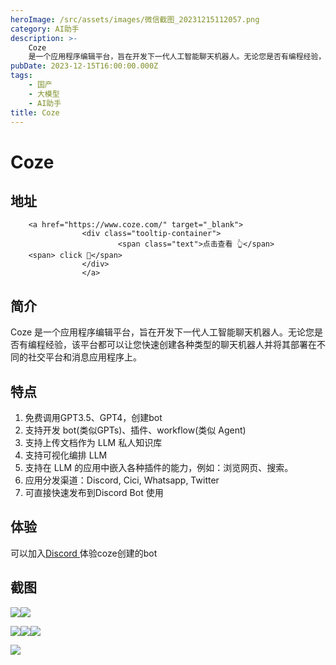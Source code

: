 ```yaml
---
heroImage: /src/assets/images/微信截图_20231215112057.png
category: AI助手
description: >-
    Coze
    是一个应用程序编辑平台，旨在开发下一代人工智能聊天机器人。无论您是否有编程经验，该平台都可以让您快速创建各种类型的聊天机器人并将其部署在不同的社交平台和消息应用程序上。
pubDate: 2023-12-15T16:00:00.000Z
tags:
    - 国产
    - 大模型
    - AI助手
title: Coze
---
```


# Coze

## 地址

        <a href="https://www.coze.com/" target="_blank">
                    <div class="tooltip-container">
                            <span class="text">点击查看 👆</span>
        <span> click 👋</span>
                    </div>
                    </a>

## 简介

Coze 是一个应用程序编辑平台，旨在开发下一代人工智能聊天机器人。无论您是否有编程经验，该平台都可以让您快速创建各种类型的聊天机器人并将其部署在不同的社交平台和消息应用程序上。

## 特点

1. 免费调用GPT3.5、GPT4，创建bot
2. 支持开发 bot(类似GPTs)、插件、workflow(类似 Agent)
3. 支持上传文档作为 LLM 私人知识库
4. 支持可视化编排 LLM
5. 支持在 LLM 的应用中嵌入各种插件的能力，例如：浏览网页、搜索。
6. 应用分发渠道：Discord, Cici, Whatsapp, Twitter
7. 可直接快速发布到Discord Bot 使用

## 体验

可以加入[Discord ](https://discord.com/invite/mc6hPwPqZ7 'https://discord.com/invite/mc6hPwPqZ7')体验coze创建的bot

## 截图

![](/src/assets/images/微信截图_20231215112057.png)![](/src/assets/images/微信截图_20231215112048.png)

![](/src/assets/images/微信截图_20231215130335.png)![](/src/assets/images/微信截图_20231215130424.png)![](/src/assets/images/微信截图_20231215130457.png)

![](/src/assets/images/微信截图_20231215145853.png)
